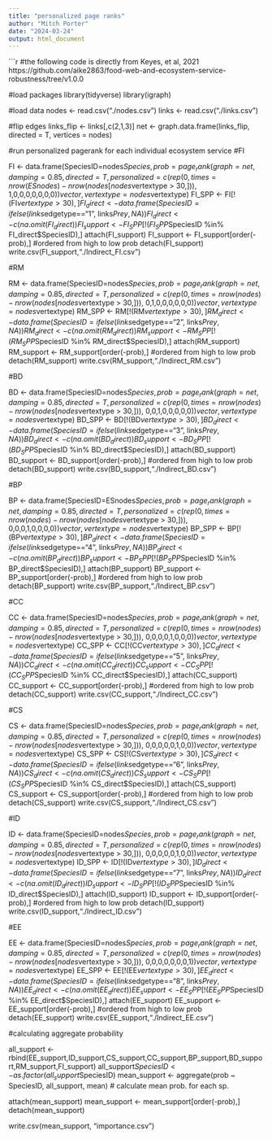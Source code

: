```yaml
---
title: "personalized page ranks"
author: "Mitch Porter"
date: "2024-03-24"
output: html_document
---
```


```r
#the following code is directly from Keyes, et al, 2021 https://github.com/aike2863/food-web-and-ecosystem-service-robustness/tree/v1.0.0

#load packages
library(tidyverse)
library(igraph)

#load data
nodes <- read.csv("./nodes.csv")
links <- read.csv("./links.csv")

#flip edges
links_flip <- links[,c(2,1,3)]
net <- graph.data.frame(links_flip, directed = T, vertices = nodes)

#run personalized pagerank for each individual ecosystem service
#FI

FI <- data.frame(SpeciesID=nodes$Species, prob=page_rank(graph=net, damping = 0.85, directed = T, personalized = c(rep(0,times=nrow(ESnodes)-nrow(nodes[nodes$vertextype > 30,])), 1,0,0,0,0,0,0,0))$vector, vertextype=nodes$vertextype)
FI_SPP <- FI[!(FI$vertextype > 30),]
FI_direct <- data.frame(SpeciesID = ifelse(links$edgetype=="1", links$Prey,NA))
FI_direct <- c(na.omit(FI_direct))
FI_support <- FI_SPP[!(FI_SPP$SpeciesID %in% FI_direct$SpeciesID),]
attach(FI_support)
FI_support <- FI_support[order(-prob),] #ordered from high to low prob
detach(FI_support)
write.csv(FI_support,"./Indirect_FI.csv")

#RM

RM <- data.frame(SpeciesID=nodes$Species, prob=page_rank(graph=net, damping = 0.85, directed = T, personalized = c(rep(0,times=nrow(nodes)-nrow(nodes[nodes$vertextype > 30,])), 0,1,0,0,0,0,0,0))$vector, vertextype=nodes$vertextype)
RM_SPP <- RM[!(RM$vertextype > 30),]
RM_direct <- data.frame(SpeciesID = ifelse(links$edgetype=="2", links$Prey,NA))
RM_direct <- c(na.omit(RM_direct))
RM_support <- RM_SPP[!(RM_SPP$SpeciesID %in% RM_direct$SpeciesID),]
attach(RM_support)
RM_support <- RM_support[order(-prob),] #ordered from high to low prob
detach(RM_support)
write.csv(RM_support,"./Indirect_RM.csv")

#BD

BD <- data.frame(SpeciesID=nodes$Species, prob=page_rank(graph=net, damping = 0.85, directed = T, personalized = c(rep(0,times=nrow(nodes)-nrow(nodes[nodes$vertextype > 30,])), 0,0,1,0,0,0,0,0))$vector, vertextype=nodes$vertextype)
BD_SPP <- BD[!(BD$vertextype > 30),]
BD_direct <- data.frame(SpeciesID = ifelse(links$edgetype=="3", links$Prey,NA))
BD_direct <- c(na.omit(BD_direct))
BD_support <- BD_SPP[!(BD_SPP$SpeciesID %in% BD_direct$SpeciesID),]
attach(BD_support)
BD_support <- BD_support[order(-prob),] #ordered from high to low prob
detach(BD_support)
write.csv(BD_support,"./Indirect_BD.csv")

#BP

BP <- data.frame(SpeciesID=ESnodes$Species, prob=page_rank(graph=net, damping = 0.85, directed = T, personalized = c(rep(0,times=nrow(nodes)-nrow(nodes[nodes$vertextype > 30,])), 0,0,0,1,0,0,0,0))$vector, vertextype=nodes$vertextype)
BP_SPP <- BP[!(BP$vertextype > 30),]
BP_direct <- data.frame(SpeciesID = ifelse(links$edgetype=="4", links$Prey,NA))
BP_direct <- c(na.omit(BP_direct))
BP_support <- BP_SPP[!(BP_SPP$SpeciesID %in% BP_direct$SpeciesID),]
attach(BP_support)
BP_support <- BP_support[order(-prob),] #ordered from high to low prob
detach(BP_support)
write.csv(BP_support,"./Indirect_BP.csv")

#CC

CC <- data.frame(SpeciesID=nodes$Species, prob=page_rank(graph=net, damping = 0.85, directed = T, personalized = c(rep(0,times=nrow(nodes)-nrow(nodes[nodes$vertextype > 30,])), 0,0,0,0,1,0,0,0))$vector, vertextype=nodes$vertextype)
CC_SPP <- CC[!(CC$vertextype > 30),]
CC_direct <- data.frame(SpeciesID = ifelse(links$edgetype=="5", links$Prey,NA))
CC_direct <- c(na.omit(CC_direct))
CC_support <- CC_SPP[!(CC_SPP$SpeciesID %in% CC_direct$SpeciesID),]
attach(CC_support)
CC_support <- CC_support[order(-prob),] #ordered from high to low prob
detach(CC_support)
write.csv(CC_support,"./Indirect_CC.csv")

#CS

CS <- data.frame(SpeciesID=nodes$Species, prob=page_rank(graph=net, damping = 0.85, directed = T, personalized = c(rep(0,times=nrow(nodes)-nrow(nodes[nodes$vertextype > 30,])), 0,0,0,0,0,1,0,0))$vector, vertextype=nodes$vertextype)
CS_SPP <- CS[!(CS$vertextype > 30),]
CS_direct <- data.frame(SpeciesID = ifelse(links$edgetype=="6", links$Prey,NA))
CS_direct <- c(na.omit(CS_direct))
CS_support <- CS_SPP[!(CS_SPP$SpeciesID %in% CS_direct$SpeciesID),]
attach(CS_support)
CS_support <- CS_support[order(-prob),] #ordered from high to low prob
detach(CS_support)
write.csv(CS_support,"./Indirect_CS.csv")

#ID

ID <- data.frame(SpeciesID=nodes$Species, prob=page_rank(graph=net, damping = 0.85, directed = T, personalized = c(rep(0,times=nrow(nodes)-nrow(nodes[nodes$vertextype > 30,])), 0,0,0,0,0,1,0,0))$vector, vertextype=nodes$vertextype)
ID_SPP <- ID[!(ID$vertextype > 30),]
ID_direct <- data.frame(SpeciesID = ifelse(links$edgetype=="7", links$Prey,NA))
ID_direct <- c(na.omit(ID_direct))
ID_support <- ID_SPP[!(ID_SPP$SpeciesID %in% ID_direct$SpeciesID),]
attach(ID_support)
ID_support <- ID_support[order(-prob),] #ordered from high to low prob
detach(ID_support)
write.csv(ID_support,"./Indirect_ID.csv")

#EE

EE <- data.frame(SpeciesID=nodes$Species, prob=page_rank(graph=net, damping = 0.85, directed = T, personalized = c(rep(0,times=nrow(nodes)-nrow(nodes[nodes$vertextype > 30,])), 0,0,0,0,0,0,0,1))$vector, vertextype=nodes$vertextype)
EE_SPP <- EE[!(EE$vertextype > 30),]
EE_direct <- data.frame(SpeciesID = ifelse(links$edgetype=="8", links$Prey,NA))
EE_direct <- c(na.omit(EE_direct))
EE_support <- EE_SPP[!(EE_SPP$SpeciesID %in% EE_direct$SpeciesID),]
attach(EE_support)
EE_support <- EE_support[order(-prob),] #ordered from high to low prob
detach(EE_support)
write.csv(EE_support,"./Indirect_EE.csv")

#calculating aggregate probability

all_support <- rbind(EE_support,ID_support,CS_support,CC_support,BP_support,BD_support,RM_support,FI_support)
all_support$SpeciesID <- as.factor(all_support$SpeciesID)
mean_support <- aggregate(prob ~ SpeciesID, all_support, mean) # calculate mean prob. for each sp.

attach(mean_support)
mean_support <- mean_support[order(-prob),]
detach(mean_support)

write.csv(mean_support, "importance.csv")
